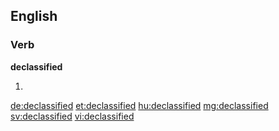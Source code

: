 ==English==

===Verb===
'''declassified'''

# {{past of|declassify}}

[[de:declassified]]
[[et:declassified]]
[[hu:declassified]]
[[mg:declassified]]
[[sv:declassified]]
[[vi:declassified]]